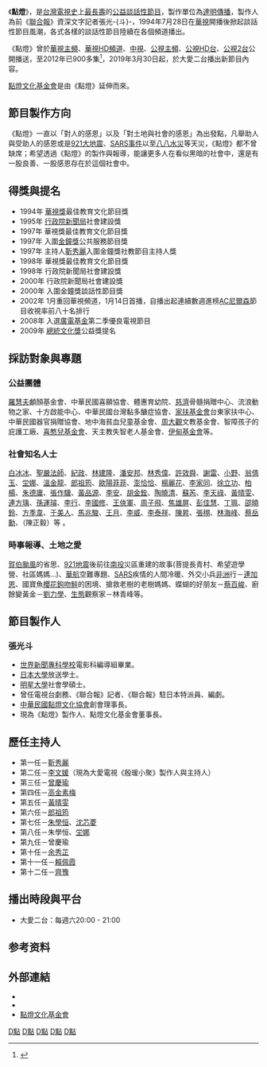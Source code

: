 {{Note24hUTC+8}}
{{Infobox television
| 名稱 = 點燈
| 圖片 = 
| 圖說 = 
| 分類 = [[談話節目|談話節目]]
| 主持 = 詳見「[[#歷任主持人|歷任主持人]]」
| 標語 = 
| 國家 = {{ROC-TW}}
| 語言 = [[現代標準漢語|國語]]為主
| 製作人 = [[張光斗|張光斗]]
| 製作公司 = 達明傳播有限公司
| 機位 = 
| 集數 = 已超過900集
| 每集長 = 60分鐘 (含[[廣告|廣告]])
| 視訊制式 = [[NTSC制式|NTSC制式]]、[[標準畫質電視|標準畫質電視]]、[[高清电视|-{zh-tw:高畫質電視;zh-hant:高清電視;zh-hans:高清电视}-]]
| 音訊制式 = 
| 首播國家 = {{TWN}}[[台澎金馬|台澎金馬]]
| 頻道 = [[華視主頻|華視]]、[[公視主頻|公視]]、[[中視_(頻道)|中視]]、[[公視3台|公視HD台]]、[[公視2台|公視2台]]
| 開始 = {{Nowrap begin}}{{start date|1994|7|28}}
| 結束 = 
| 晚於 = 
| 早於 = 
| 官方網站 = 
}}
《'''點燈'''》，是[[台灣電視史|台灣電視史]]上[[長壽節目|最長壽]]的[[公益|公益]][[談話性節目|談話性節目]]，製作單位為[[達明傳播|達明傳播]]，製作人為前《[[聯合報|聯合報]]》資深文字記者張光-{斗}-，1994年7月28日在[[華視主頻|華視]]開播後掀起談話性節目風潮，各式各樣的談話性節目陸續在各個頻道播出。

《點燈》曾於[[華視主頻|華視主頻]]、[[華視HD頻道|華視HD頻道]]、[[中視_(頻道)|中視]]、[[公視主頻|公視主頻]]、[[公視3台|公視HD台]]、[[公視2台|公視2台]]公開播送，至2012年已900多集<ref>{{cite news| author1=林軒如| location=台北| url=http://showbiz.chinatimes.com/showbiz/110511/112012032600021.html| title=曾慶瑜啟發潛能 被關廁所不生氣| publisher=[[中國時報|中國時報]]| date=2012-03-26| archivedate=2012-03-28| archiveurl=https://web.archive.org/web/20120328234838/http://showbiz.chinatimes.com/showbiz/110511/112012032600021.html| deadurl=yes| accessdate=2012-03-26}}</ref>，2019年3月30日起，於大愛二台播出新節目內容。

[[點燈文化基金會|點燈文化基金會]]是由《點燈》延伸而來。

==節目製作方向==
《點燈》一直以「對人的感恩」以及「對土地與社會的感恩」為出發點，凡舉助人與受助人的感恩或是[[921大地震|921大地震]]、[[SARS事件|SARS事件]]以至[[八八水災|八八水災]]等天災，《點燈》都不曾缺席；希望透過《點燈》的製作與報導，能讓更多人在看似黑暗的社會中，還是有一股良善、一股感恩存在於這個社會中。

==得獎與提名==
*1994年 [[華視獎|華視獎]]最佳教育文化節目獎
*1995年 [[行政院新聞局|行政院新聞局]]社會建設獎
*1997年 華視獎最佳教育文化節目獎
*1997年 入圍[[金鐘獎|金鐘獎]]公共服務節目獎
*1997年 主持人[[靳秀麗|靳秀麗]]入圍金鐘獎社教節目主持人獎
*1998年 華視獎最佳教育文化節目獎
*1998年 行政院新聞局社會建設獎
*2000年 行政院新聞局社會建設獎
*2000年 入圍金鐘獎談話性節目獎
*2002年 1月重回華視頻道，1月14日首播，自播出起連續數週進榜[[AC尼爾森|AC尼爾森]]節目收視率前八十名排行
*2008年 入選[[廣電基金|廣電基金]]第二季優良電視節目
*2009年 [[總統文化獎|總統文化獎]]公益獎提名

==採訪對象與專題==
=== 公益團體 ===
[[羅慧夫|羅慧夫]]顱顏基金會、中華民國喜願協會、體惠育幼院、[[慈濟|慈濟]]骨髓捐贈中心、流浪動物之家、十方啟能中心、中華民國台灣黏多醣症協會、[[家扶基金會|家扶基金會]]台東家扶中心、中華民國器官捐贈協會、地中海貧血兒童基金會、[[周大觀|周大觀]]文教基金會、智障孩子的庇護工廠、[[喜憨兒基金會|喜憨兒基金會]]、天主教失智老人基金會、[[伊甸基金會|伊甸基金會]]等。

=== 社會知名人士 ===
[[白冰冰|白冰冰]]、[[聖嚴法師|聖嚴法師]]、[[紀政|紀政]]、[[林建隆|林建隆]]、[[潘安邦|潘安邦]]、[[林秀偉|林秀偉]]、[[許效舜|許效舜]]、[[謝雷|謝雷]]、[[小野|小野]]、[[翁倩玉|翁倩玉]]、[[坣娜|坣娜]]、[[溫金龍|溫金龍]]、[[郎祖筠|郎祖筠]]、[[歐陽菲菲|歐陽菲菲]]、[[澎恰恰|澎恰恰]]、[[楊麗花|楊麗花]]、[[李家同|李家同]]、[[徐立功|徐立功]]、[[柏楊|柏楊]]、[[朱德庸|朱德庸]]、[[張作驥|張作驥]]、[[黃品源|黃品源]]、[[李安|李安]]、[[胡金銓|胡金銓]]、[[陶曉清|陶曉清]]、[[蘇芮|蘇芮]]、[[李天祿|李天祿]]、[[黃晴雯|黃晴雯]]、[[連方瑀|連方瑀]]、[[孫運璿|孫運璿]]、[[李行|李行]]、[[李國修|李國修]]、[[王俠軍|王俠軍]]、[[周子飛|周子飛]]、[[焦雄屏|焦雄屏]]、[[彭佳慧|彭佳慧]]、[[丁珮|丁珮]]、[[邵曉鈴|邵曉鈴]]、[[方季韋|方季韋]]、[[于美人|于美人]]、[[馬兆駿|馬兆駿]]、[[王月_(台灣藝人)|王月]]、[[李威|李威]]、[[李泰祥|李泰祥]]、[[陳昇|陳昇]]、[[張栩|張栩]]、[[林海峰_(香港)|林海峰]]、[[蔡岳勳|蔡岳勳]]、（陳正毅）等
。

=== 時事報導、土地之愛 ===
[[賀伯颱風|賀伯颱風]]的省思、[[921地震|921地震]]後前往[[南投縣|南投]]災區重建的故事(菩提長青村、希望遊學營、社區媽媽…)、[[華航|華航]]空難專題、[[SARS|SARS]]疾情的人間冷暖、外交小兵[[非洲|非洲]]行－[[連加恩|連加恩]]、國寶魚[[櫻花鉤吻鮭|櫻花鉤吻鮭]]的困境、搶救老樹的老樹媽媽、蝶蝴的好朋友－[[蔡百峻|蔡百峻]]、廚餘變黃金－[[劉力學|劉力學]]、[[生態|生態]]觀察家－林青峰等。

==節目製作人==
=== 張光斗 ===
*[[世界新聞專科學校|世界新聞專科學校]]電影科編導組畢業。
*[[日本大學|日本大學]]放送學士。
*[[明星大學|明星大學]]社會學碩士。
*曾任電視台劇務、《聯合報》記者、《聯合報》駐日本特派員、編劇。
*[[中華民國點燈文化協會|中華民國點燈文化協會]]創會理事長。
*現為《點燈》製作人、點燈文化基金會董事長。

==歷任主持人==
*第一任－[[靳秀麗|靳秀麗]]
*第二任－[[李文媛|李文媛]]（現為大愛電視《殷瑗小聚》製作人與主持人）
*第三任－[[曾慶瑜|曾慶瑜]]
*第四任－[[高金素梅|高金素梅]]
*第五任－[[黃晴雯|黃晴雯]]
*第六任－[[郎祖筠|郎祖筠]]
*第七任－[[朱學恒|朱學恒]]、[[沈芯菱|沈芯菱]]
*第八任－朱學恒、[[坣娜|坣娜]]
*第九任－曾慶瑜
*第十任－[[余秀芷|余秀芷]]
*第十一任－[[賴佩霞|賴佩霞]]
*第十二任－[[齊豫|齊豫]]

==播出時段與平台==
*大愛二台：每週六20:00 - 21:00

==参考资料==
{{Reflist}}

==外部連結==
*{{youtube|user=lightupyourlife2011|點燈文化}}
*{{facebook|lightup.org|點燈文化基金會粉絲團}}
*[https://web.archive.org/web/20130412230645/http://www.lightup.org.tw/ 點燈文化基金會]

[[Category:華視電視節目|D點]]
[[Category:公視節目|D點]]
[[Category:中視電視節目|D點]]
[[Category:大愛電視節目|D點]]
[[Category:臺灣談話節目|D點]]